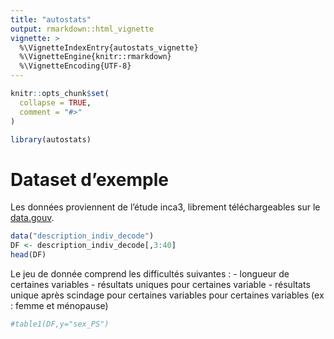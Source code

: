 ```yaml
---
title: "autostats"
output: rmarkdown::html_vignette
vignette: >
  %\VignetteIndexEntry{autostats_vignette}
  %\VignetteEngine{knitr::rmarkdown}
  %\VignetteEncoding{UTF-8}
---
```


```r
knitr::opts_chunk$set(
  collapse = TRUE,
  comment = "#>"
)
```

```r
library(autostats)
```

# Dataset d'exemple

<p>
Les données proviennent de l'étude inca3, librement téléchargeables sur le <a href="data.gouv.fr">data.gouv</a>.
</p>

```r
data("description_indiv_decode")
DF <- description_indiv_decode[,3:40]
head(DF)
```
Le jeu de donnée comprend les difficultés suivantes :
- longueur de certaines variables
- résultats uniques pour certaines variable
- résultats unique après scindage pour certaines variables pour certaines variables (ex : femme et ménopause)
```r
#table1(DF,y="sex_PS")
```
